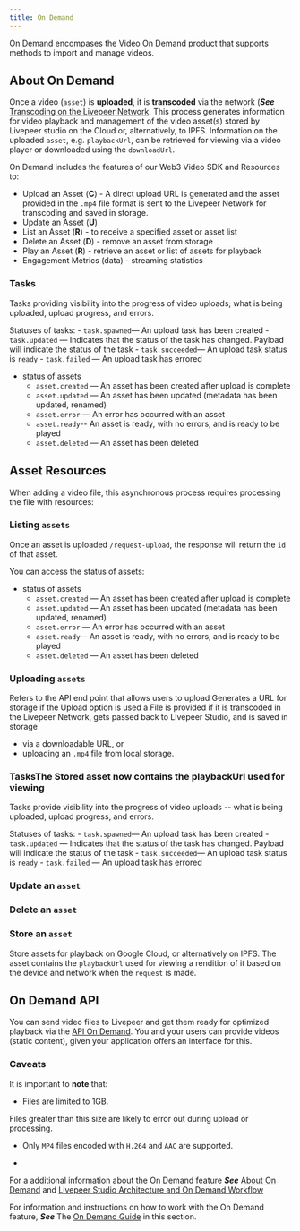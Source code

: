 ---
title: On Demand
---
 
On Demand encompases the Video On Demand product that supports methods to import and manage videos.

## About On Demand

Once a video (`asset`) is **uploaded**, it is **transcoded** via the network (***See*** [Transcoding on the Livepeer Network](https://docs.livepeer.org/video-miners/#transcoding-on-the-livepeer-network). This process generates information for video playback and management of the video asset(s) stored by Livepeer studio on the Cloud or, alternatively, to IPFS. Information on the uploaded `asset`, e.g. `playbackUrl`, can be retrieved for viewing via a video player or downloaded using the `downloadUrl`.

On Demand includes the features of our Web3 Video SDK and Resources to:

- Upload an Asset (**C**) - A direct upload URL is generated and the asset provided in the `.mp4` file format is sent to the Livepeer Network for transcoding and saved in storage.
- Update an Asset (**U**)
- List an Asset (**R**) - to receive a specified asset or asset list
- Delete an Asset (**D**) - remove an asset from storage
- Play an Asset  (**R**) - retrieve an asset or list of assets for playback
- Engagement Metrics (data) - streaming statistics

### Tasks

Tasks providing visibility into the progress of video uploads; what is being uploaded, upload progress, and errors.

Statuses of tasks:
    - `task.spawned`— An upload task has been created
    - `task.updated` — Indicates that the status of the task has changed. Payload will indicate the status of the task
    - `task.succeeded`— An upload task status is `ready`
    - `task.failed` — An upload task has errored

- status of assets
    - `asset.created` — An asset has been created after upload is complete
    - `asset.updated` — An asset has been updated (metadata has been updated, renamed)
    - `asset.error` — An error has occurred with an asset
    - `asset.ready`-- An asset is ready, with no errors, and is ready to be played
    - `asset.deleted` — An asset has been deleted


## Asset Resources

When adding a video file, this asynchronous process requires processing the file with resources:

### Listing `assets`

Once an asset is uploaded `/request-upload`, the response will return the `id` of that asset. 

You can access the status of assets:
- status of assets
    - `asset.created` — An asset has been created after upload is complete
    - `asset.updated` — An asset has been updated (metadata has been updated, renamed)
    - `asset.error` — An error has occurred with an asset
    - `asset.ready`-- An asset is ready, with no errors, and is ready to be played
    - `asset.deleted` — An asset has been deleted

### Uploading `assets` 

Refers to the API end point that allows users to upload 
Generates a URL for storage if the Upload option is used
a File is provided if it is transcoded in the Livepeer Network, gets passed back to Livepeer Studio, and is saved in storage

- via a downloadable URL, or 
- uploading an `.mp4` file from local storage. 


### TasksThe Stored asset now contains the playbackUrl used for viewing



Tasks provide visibility into the progress of video uploads -- what is being uploaded, upload progress, and errors.

Statuses of tasks:
    - `task.spawned`— An upload task has been created
    - `task.updated` — Indicates that the status of the task has changed. Payload will indicate the status of the task
    - `task.succeeded`— An upload task status is `ready`
    - `task.failed` — An upload task has errored


### Update an `asset`

### Delete an `asset` 

### Store an `asset` 

Store assets for playback on Google Cloud, or alternatively on IPFS. The asset contains the `playbackUrl` used for viewing a rendition of it based on the device and network when the `request` is made.

## On Demand API

You can send video files to Livepeer and get them ready for optimized playback via the [API On Demand](/references/vod/). You and your users can provide videos (static content), given your application offers an interface for this.


### Caveats

It is important to **note** that:

- Files are limited to 1GB. 

Files greater than this size are likely to error out during upload or processing.

- Only `MP4` files encoded with `H.264` and `AAC` are supported.

- 


<!--- top line document with an introduction + "What you need to know" section + caveats, needs to include an explanation of tasks 
(this does not seem to be present in current documentation)-->



For a additional information about the On Demand feature ***See*** [About On Demand](/core-concepts/on-demand) and [Livepeer Studio Architecture and On Demand Workflow](/core-concepts/architecture#on-demand-workflow)

For information and instructions on how to work with the On Demand feature, ***See*** The [On Demand Guide](/guides/on-demand/on-demand-guide) in this section.